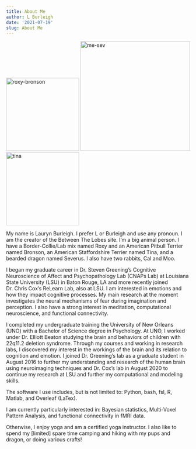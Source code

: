 ```yaml
---
title: About Me
author: L Burleigh
date: '2021-07-19'
slug: About Me
---
```


<img src="/2021-07-19-about-me_files/roxy-bronson.jpg" alt="roxy-bronson" width="200"/>
<img src="/2021-07-19-about-me_files/me-sev.jpg" alt="me-sev" width="300"/>
<img src="/2021-07-19-about-me_files/tina.jpg" alt="tina" width="200"/>


My name is Lauryn Burleigh. I prefer L or Burleigh and use any pronoun. I am the creator of the Between The Lobes site. I'm a big animal person. I have a Border-Collie/Lab mix named Roxy and an American Pitbull Terrier named Bronson, an American Staffordshire Terrier named Tina, and a bearded dragon named Severus. I also have two rabbits, Cal and Moo. 

I began my graduate career in Dr. Steven Greening’s Cognitive Neuroscience of Affect and Psychopathology Lab (CNAPs Lab) at Louisiana State University (LSU) in Baton Rouge, LA and more recently joined Dr. Chris Cox's ReLearn Lab, also at LSU. I am interested in emotions and how they impact cognitive processes. My main research at the moment investigates the neural mechanisms of fear during imagination and perception. I also have a strong interest in meditation, computational neuroscience, and functional connectivity.

I completed my undergraduate training the University of New Orleans (UNO) with a Bachelor of Science degree in Psychology. At UNO, I worked under Dr. Elliott Beaton studying the brain and behaviors of children with 22q11.2 deletion syndrome. Through my courses and working in research labs, I discovered my interest in the workings of the brain and its relation to cognition and emotion.
I joined Dr. Greening’s lab as a graduate student in August 2016 to further my understanding and research of the human brain using neuroimaging techniques and Dr. Cox's lab in August 2020 to continue my research at LSU and further my computational and modeling skills.

The software I use includes, but is not limited to: Python, bash, fsl, R, Matlab, and Overleaf (LaTex).

I am currently particularly interested in: Bayesian statistics, Multi-Voxel Pattern Analysis, and functional connectivity in fMRI data.

Otherwise, I enjoy yoga and am a certified yoga instructor. I also like to spend my [limited] spare time camping and hiking with my pups and dragon, or doing various crafts! 